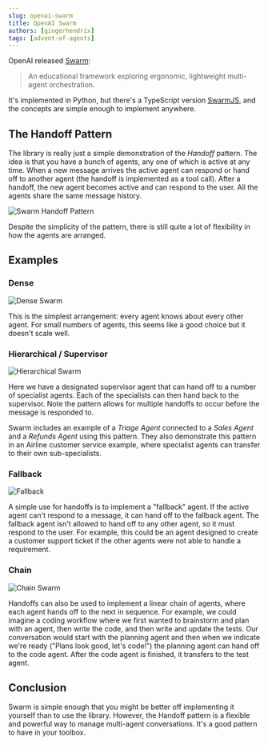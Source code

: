 ```yaml
---
slug: openai-swarm
title: OpenAI Swarm
authors: [gingerhendrix]
tags: [advent-of-agents]
---
```


OpenAI released [Swarm](https://github.com/openai/swarm/):

> An educational framework exploring ergonomic, lightweight multi-agent orchestration.

It's implemented in Python, but there's a TypeScript version [SwarmJS](https://github.com/youseai/openai-swarm-node), and the concepts are simple enough to implement anywhere.

<!-- truncate -->

## The Handoff Pattern

The library is really just a simple demonstration of the *Handoff* pattern.  The idea is that you have a bunch of agents, any one of which is active at any time. When a new message arrives the active agent can respond or hand off to another agent (the handoff is implemented as a tool call).  After a handoff, the new agent becomes active and can respond to the user.  All the agents share the same message history.

![Swarm Handoff Pattern](./2024-12-03/openai_swarm.png)

Despite the simplicity of the pattern, there is still quite a lot of flexibility in how the agents are arranged.

## Examples

### Dense

![Dense Swarm](./2024-12-03/dense_swarm.png)

This is the simplest arrangement: every agent knows about every other agent.  For small numbers of agents, this seems like a good choice but it doesn't scale well.

### Hierarchical / Supervisor

![Hierarchical Swarm](./2024-12-03/hierarchical_swarm.png)

Here we have a designated supervisor agent that can hand off to a number of specialist agents.  Each of the specialists can then hand back to the supervisor.  Note the pattern allows for multiple handoffs to occur before the message is responded to.

Swarm includes an example of a *Triage Agent* connected to a *Sales Agent* and a *Refunds Agent* using this pattern.  They also demonstrate this pattern in an Airline customer service example, where specialist agents can transfer to their own sub-specialists.

### Fallback

![Fallback](./2024-12-03/fallback.png)

A simple use for handoffs is to implement a "fallback" agent.  If the active agent can't respond to a message, it can hand off to the fallback agent.  The fallback agent isn't allowed to hand off to any other agent, so it must respond to the user.  For example, this could be an agent designed to create a customer support ticket if the other agents were not able to handle a requirement.

### Chain

![Chain Swarm](./2024-12-03/chain_swarm.png)

Handoffs can also be used to implement a linear chain of agents, where each agent hands off to the next in sequence.  For example, we could imagine a coding workflow where we first wanted to brainstorm and plan with an agent, then write the code, and then write and update the tests.  Our conversation would start with the planning agent and then when we indicate we're ready ("Plans look good, let's code!") the planning agent can hand off to the code agent. After the code agent is finished, it transfers to the test agent.

## Conclusion

Swarm is simple enough that you might be better off implementing it yourself than to use the library.  However, the Handoff pattern is a flexible and powerful way to manage multi-agent conversations.  It's a good pattern to have in your toolbox.
